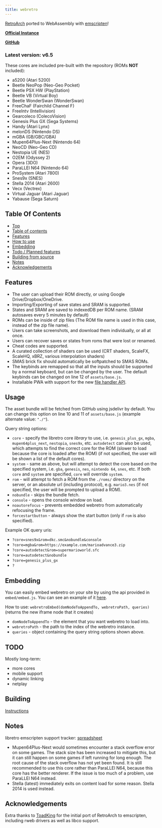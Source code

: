 ```yaml
---
title: webretro
---
```


[RetroArch](https://github.com/libretro) ported to WebAssembly with [emscripten](https://emscripten.org/)!

[**Official Instance**](https://binbashbanana.github.io/webretro/)

[**GitHub**](https://github.com/BinBashBanana/webretro)

### Latest version: v6.5

These cores are included pre-built with the repository (ROMs **NOT** included):

- a5200 (Atari 5200)
- Beetle NeoPop (Neo-Geo Pocket)
- Beetle PSX HW (PlayStation)
- Beetle VB (Virtual Boy)
- Beetle WonderSwan (WonderSwan)
- FreeChaF (Fairchild Channel F)
- FreeIntv (Intellivision)
- Gearcoleco (ColecoVision)
- Genesis Plus GX (Sega Systems)
- Handy (Atari Lynx)
- melonDS (Nintendo DS)
- mGBA (GB/GBC/GBA)
- Mupen64Plus-Next (Nintendo 64)
- NeoCD (Neo-Geo CD)
- Nestopia UE (NES)
- O2EM (Odyssey 2)
- Opera (3DO)
- ParaLLEl N64 (Nintendo 64)
- ProSystem (Atari 7800)
- Snes9x (SNES)
- Stella 2014 (Atari 2600)
- Vecx (Vectrex)
- Virtual Jaguar (Atari Jaguar)
- Yabause (Sega Saturn)

## Table Of Contents

- [Top](#webretro)
- [Table of contents](#table-of-contents)
- [Features](#features)
- [How to use](#how-to-use)
- [Embedding](#embedding)
- [Todo / Planned features](#todo-planned-features)
- [Building from source](#building-from-source)
- [Notes](#notes)
- [Acknowledgements](#acknowledgements)

## Features

- The user can upload their ROM directly, or using Google Drive/Dropbox/OneDrive.
- Importing/Exporting of save states and SRAM is supported.
- States and SRAM are saved to indexedDB per ROM name. (SRAM autosaves every 5 minutes by default)
- ROMs can be inside of zip files (The ROM file name is used in this case, instead of the zip file name).
- Users can take screenshots, and download them individually, or all at once.
- Users can recover saves or states from roms that were lost or renamed.
- Cheat codes are supported.
- A curated collection of shaders can be used (CRT shaders, ScaleFX, ScaleHQ, xBRZ, various interpolation shaders)
- SMAS brick fix should automatically be softpatched to SMAS ROMs.
- The keybinds are remapped so that all the inputs should be supported by a normal keyboard, but can be changed by the user. The default keybinds can be changed on line 12 of `assets/base.js`.
- Installable PWA with support for the new [file handler API](https://developer.chrome.com/blog/new-in-chrome-102/#file-handlers).

## Usage

The asset bundle will be fetched from GitHub using jsdelivr by default. You can change this option on line 10 and 11 of `assets/base.js` (example alternate value: `"./"`).

Query string options:

- `core` - specify the libretro core _library_ to use, i.e. `genesis_plus_gx`, `mgba`, `mupen64plus_next`, `nestopia`, `snes9x`, etc. `autodetect` can also be used, which attempts to find the correct core for the ROM (slower to load because the core is loaded after the ROM) (if not specified, the user will be shown a list of the default cores).
- `system` - same as above, but will attempt to detect the core based on the specified system, i.e. `gba`, `genesis`, `nes`, `nintendo 64`, `snes`, etc. If both `core` and `system` are specified, `core` will override `system`.
- `rom` - will attempt to fetch a ROM from the `./roms/` directory on the server, or an absolute url (including protocol), e.g. `mario3.nes` (if not specified, the user will be prompted to upload a ROM).
- `nobundle` - skips the bundle fetch.
- `console` - opens the console window on load.
- `noautorefocus` - prevents embedded webretro from automatically refocusing the frame.
- `forcestartbutton` - always show the start button (only if `rom` is also specified).

Example OK query uris:

- `?core=snes9x&rom=dkc.smc&nobundle&console`
- `?core=mgba&rom=https://example.com/marioadvance3.zip`
- `?core=autodetect&rom=supermarioworld.sfc`
- `?core=autodetect&nobundle`
- `?core=genesis_plus_gx`
- `?`

## Embedding

You can easily embed webretro on your site by using the api provided in `embed/embed.js`. You can see an example of it [here](https://binbashbanana.github.io/webretro/embed/embed-example.html).

How to use: `webretroEmbed(domNodeToAppendTo, webretroPath, queries)` (returns the new iframe node that it creates)

- `domNodeToAppendTo` - the element that you want webretro to load into.
- `webretroPath` - the path to the index of the webretro instance.
- `queries` - object containing the query string options shown above.

## TODO

Mostly long-term:

- more cores
- mobile support
- dynamic linking
- netplay

## Building

[Instructions](https://github.com/BinBashBanana/webretro/blob/master/source#readme)

## Notes

libretro emscripten support tracker: [spreadsheet](https://docs.google.com/spreadsheets/d/13Lse1ipcUIBb8drVyIl6NKNliW5fFXyfkpJnxb2h1SE)

- Mupen64Plus-Next would sometimes encounter a stack overflow error on some games. The stack size has been increased to mitigate this, but it can still happen on some games if left running for long enough. The root cause of the stack overflow has not yet been found. It is still recommended to use this core rather than ParaLLEl N64, because this core has the better renderer. If the issue is too much of a problem, use ParaLLEl N64 instead.
- Stella (latest) immediately exits on content load for some reason. Stella 2014 is used instead.

## Acknowledgements

Extra thanks to [ToadKing](https://github.com/ToadKing) for the initial port of RetroArch to emscripten, including rweb drivers as well as libco support.
